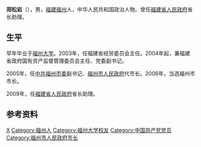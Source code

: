 {{BLP unsourced|time=2011-06-25T12:33:21+00:00}}
'''郑松岩'''（{{bd|1951年|8月|catIdx=Z郑}}），男，[[福建|福建]][[福州|福州]]人，中华人民共和国政治人物。曾任[[福建省人民政府|福建省人民政府]]省长助理。

== 生平 ==
早年毕业于[[福州大学|福州大学]]。2003年，任福建省经贸委员会主任。2004年起，兼福建省政府国有资产监督管理委员会主任、党委副书记。

2005年，任[[中共福州市委|中共福州市委]]副书记、[[福州市人民政府|福州市人民政府]]代市长。2006年，当选福州市市长。

2009年，任[[福建省人民政府|福建省人民政府]]省长助理。

== 参考资料 ==
{{reflist}}

{{start box}}
{{s-before|[[练知轩|练知轩]]}}
{{s-title|[[福州市人民政府|福州市人民政府]][[福州市市长列表|市長]]|2006年1月－2009年6月}}
{{s-after|[[苏增添|苏增添]]}}
{{end box}}

{{福州市市长}}

{{Authority control}}
{{DEFAULTSORT:Zheng鄭}}
[[Category:郑姓|X]]
[[Category:福州人|Category:福州人]]
[[Category:福州大学校友|Category:福州大学校友]]
[[Category:中国共产党党员|Category:中国共产党党员]]
[[Category:福州市人民政府市长|Category:福州市人民政府市长]]